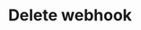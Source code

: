 ---
title: 'Delete webhook'
openapi: 'DELETE /2023-11/admin/webhooks/{id}'
description: 'Deletes an existing webhook from your store. This endpoint permanently removes the webhook and stops all event notifications to the registered URL. Use with caution, as deleted webhooks cannot be recovered.'
---